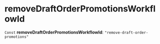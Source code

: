 
# removeDraftOrderPromotionsWorkflowId

 `Const` **removeDraftOrderPromotionsWorkflowId**: `"remove-draft-order-promotions"`
